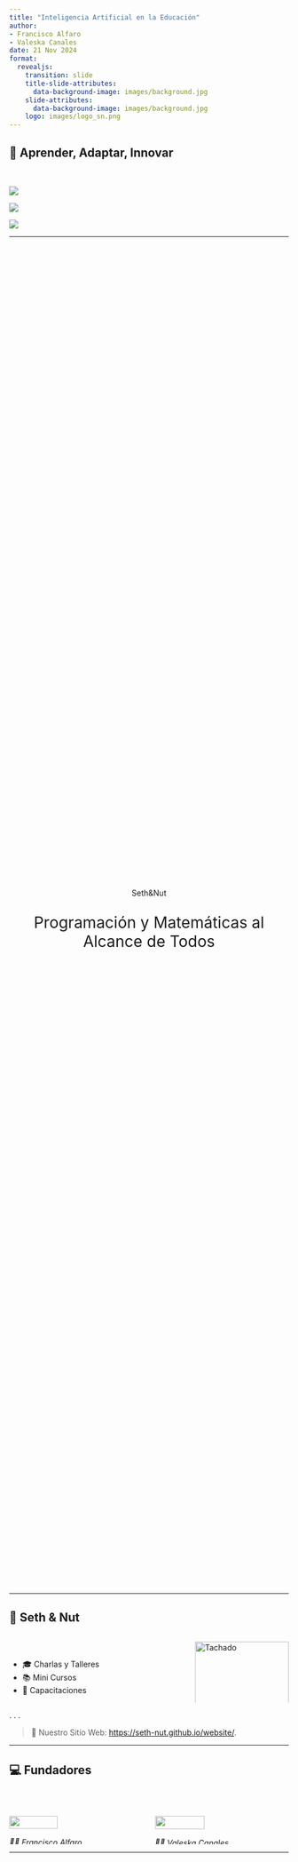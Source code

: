 ```yaml
---
title: "Inteligencia Artificial en la Educación"
author: 
- Francisco Alfaro
- Valeska Canales
date: 21 Nov 2024
format: 
  revealjs:
    transition: slide
    title-slide-attributes: 
      data-background-image: images/background.jpg
    slide-attributes:
      data-background-image: images/background.jpg
    logo: images/logo_sn.png
---
```


## 🔄 Aprender, Adaptar, Innovar {background-image="images/background.jpg" background-opacity="0.25"}

::: r-stack
<br>

![](images/online.jpg){.fragment .fade-in-then-out fig-align="left"}

![](images/techs.png){.fragment .fade-in-then-out fig-align="center"}

![](images/activa2.jpg){.fragment fig-align="right"}
:::

------------------------------------------------------------------------

##  {background-image="images/background_slides3.png" background-opacity="0.3"}

::: {style="display: flex; justify-content: center; align-items: center; height: 60vh; flex-direction: column; text-align: center;"}
[Seth&Nut]{style="font-size: 1em"}

[Programación y Matemáticas al Alcance de Todos]{style="font-size: 2em"}
:::

------------------------------------------------------------------------

## 💼 Seth & Nut {background-image="images/background.jpg" background-opacity="0.25"}

::: columns
::: {.column .incremental width="65%"}
<br>

-   🎓 Charlas y Talleres
-   📚 Mini Cursos
-   🌟  Capacitaciones
:::

::: {.column width="35%"}
<img src="images/logo_sn.png" alt="Tachado" style="width: 100%; align: center;"/>
:::
:::

. . .

> 🔗 Nuestro Sitio Web: [https://seth-nut.github.io/website/](https://seth-nut.github.io/website/).


------------------------------------------------------------------------

## 💻 Fundadores {background-image="images/background.jpg" background-opacity="0.25"}

<br>

::: columns
::: {.column width="50%"}
![](images/fran_02.png){fig-align="center" width="60%"}\
*👨‍💻 Francisco Alfaro*
:::

::: {.column .fragment width="50%"}
![](images/vale_03.png){fig-align="center" width="61%"}\
*👩‍💻 Valeska Canales*
:::
:::

------------------------------------------------------------------------

##  {background-image="images/background_slides3.png" background-opacity="0.3"}

::: {style="display: flex; justify-content: center; align-items: center; height: 60vh; flex-direction: column; text-align: center;"}
[Inteligencia Aritifical]{style="font-size: 1em"}

[¿ Qué hacemos  con la Inteligencia Artificial?]{style="font-size: 2em"}
:::


------------------------------------------------------------------------

## Quarto {background-image="images/background.jpg" background-opacity="0.25"}

::: columns
::: {.column width="60%"}
<br>

Un sistema abierto para publicaciones científicas con markdown y código interactivo (Python/R).
:::

::: {.column width="40%"}
![](images/quarto2.png)
:::
:::

------------------------------------------------------------------------

##  {background-image="images/background.jpg" background-opacity="0.25"}

::: columns
::: {.column width="40%"}
[Código: example.qmd]{style="font-size: 0.5em; color: gray"}

```         
---
title: "Habits"
author: "John Doe"
format:
  revealjs:
    transition: fade
    theme: black
    toc: true
    center: true
---

## Getting up

- Turn off alarm
- Get out of bed

---

## Going to sleep 
::: { .incremental }

- Get in bed
- Count sheep

:::
```
:::

::: {.column width="60%"}
[Slides: example.html]{style="font-size: 0.5em; color: gray"}

```{=html}
<iframe width=600 height=400 src="images/quarto_min.html"></iframe>
```
:::
:::

------------------------------------------------------------------------

## 📊 Interactividad con Quarto {background-image="images/background.jpg" background-opacity="0.25"}

```pyodide-python
import matplotlib.pyplot as plt
categorias = ['Sí', 'No']
valores = [20, 10]
plt.figure(figsize=(5, 3))
plt.bar(categorias, valores, color=['lightblue', 'salmon'])
plt.title('😊 ¿Te gusta la presentación hasta ahora? 😊')
plt.show()
```

------------------------------------------------------------------------

## 🎓 Talleres {background-image="images/background.jpg" background-opacity="0.25"}

<br>

::: columns
::: {.column width="50%" align="center"}
![](images/pyschool.png){width="250"}\
[🐍 PySchool Chile](https://fralfaro.github.io/pyschool_content)
:::

::: {.column width="50%" align="center"}
![](images/dmat.jpg){width="350"}\
[🔢 Olimpiadas USM 2024](https://fralfaro.github.io/DMAT-SJ-Olimpiadas)
:::
:::

------------------------------------------------------------------------

## Streamlit {background-image="images/background.jpg" background-opacity="0.25"}

::: columns
::: {.column width="60%"}
<br><br> Es una herramienta de código abierto que facilita la creación de aplicaciones web interactivas utilizando únicamente Python.
:::

::: {.column width="40%"}
<br> ![](./images/streamlit.png)
:::
:::



------------------------------------------------------------------------

## Streamlit: Ejemplo {background-image="images/background.jpg" background-opacity="0.25"}

::: columns
::: {.column width="50%"}
``` python
import streamlit as st

# Título principal de la aplicación
st.title("Hola Streamlit")

# Mensaje principal con nombres y emoticón fijos
mensaje = "Darwin y Patricia son mejores amigos 😊"
st.write(mensaje)

# Imagen decorativa
st.image(
    "https://www.svgrepo.com/show/397758/people-hugging.svg",
    caption="Amigos",
    width=200  # Ajuste del tamaño de la imagen
)

# Footer
st.markdown(
    """
    ---
    Gracias por usar esta aplicación interactiva 🎈
    """
)
```
:::

::: {.column .fragment width="50%"}
![](images/streamlit_example.png){fig-align="center" width="85%"}
:::
:::

. . .

::: {style="text-align: center; margin-top: -30px;"}
[(C) Ejemplo en Streamlit - Playground.](https://streamlit.io/playground?example=geospatial&code=H4sIAAAAAAAAA4VTPY8TMRDt91eMTJOTLsldEDpASnECHTR8SKFDKJo4cxsHr23Z3ts7TunRCfHR0aA0dIgCISH6_BP-APkJjHc3JCcKtpnZGb_n52ePKpz1EUL0hIVWETDwT5bdgGerr7HUFpxXRiqHGqYEGgGdVhKlWn03WYi9qKKmjnhouTXasIi9xDBSU5qgB2kNY4P0ytUwuADLmTUUEie3T1Ve-i1naIAb7iftYmbdaVZeRW7e26CBNBRkAs5pR_NFKlNho5JM3muEbQiBTGq3jOCQWRz5YA1q9YorW8rM2GLi6RCGsCuQzuNYGVfGjnhcL4BDsQ_iPvpKGd6sQQ3-ixok1FOMXkmFjGsUs2_XgIE0yTix5x0xSmk6BUJptgdkmudivfx4lfh-ffr8--e7lK2XH7408c2yie9_iBe1F4_-sYxNqa_ZZRs7h3AqLlsDFmxpmw8WwFaxQ3Pr2UwsVG4DXG60L0S6ruaaWqZ6x-PcU87mlqxdFZhTeh3SeozqDBOkLnYy4E_MYnThbr9fVVUvnDHS2Z60RT_MbNW_eefo6NbtviPrNHVnZZ4rk6dlYr9GS3SRLRqK41paWy0DjaXVZWHGlZrG2fAEdaCm1xQGBwcALHRehkgsTkPEAlffbDsCjeqsPs2JtZF8kl2gfzm1lWmVC1HHbrdbxwfpffNw8bixgvS2Qrw2TKAME6FMLsB6-fb1X5q97A_oi2bFpgMAAA){style="font-size: 0.75em; color: gray"}
:::

------------------------------------------------------------------------

### Streamlit: Ejemplo

<img src="./images/Streamlit-Prophet.gif" style="width:50%;"/>


------------------------------------------------------------------------

## 🚀 Aplicaciones {background-image="images/background.jpg" background-opacity="0.25"}

<br>

::: columns
::: {.column width="50%" align="center"}
![](images/st_01.png){width="90%"}\
[🍰 ¿Qué voy a comer hoy?](https://recetas-ai.streamlit.app/)
:::

::: {.column width="50%" align="center"}
![](images/st_02.png){width="100%"}\
[⚖️ Ley Protección de Datos](https://leyes-datos-chile.streamlit.app/)
:::
:::


------------------------------------------------------------------------

## Usar chatbots de IA para: {background-image="images/background.jpg" background-opacity="0.25"}

::: columns
::: {.column .fragment width="65%"}
<br>

-   Plantillas personalizadas a medida
-   Automatizar estructura del contenido
-   Ahorro de tiempo en diseño
-   Adaptación al estilo y preferencias
:::

::: {.column  width="35%"}
![](images/template.png){fig-align="center"}
:::
:::

------------------------------------------------------------------------

## Usar chatbots de IA para: {background-image="images/background.jpg" background-opacity="0.25"}

::: columns
::: {.column .fragment width="60%"}
<br>

-   Analogías y ejemplos
-   Mejores traducciones
-   Prompts para crear imágenes
-   No busques imágenes, créalas!
:::

::: {.column  width="40%"}
![](images/choice.jpeg){fig-align="center"}
:::
:::

------------------------------------------------------------------------

##  {background-image="images/background_slides3.png" background-opacity="0.3"}

::: {style="display: flex; justify-content: center; align-items: center; height: 60vh; flex-direction: column; text-align: center;"}
[Conclusiones]{style="font-size: 1em"}

[Aprendizajes de la Charla]{style="font-size: 2em"}
:::

------------------------------------------------------------------------


## 💡 Conclusiones {background-image="images/background.jpg" background-opacity="0.25"}

<br>

::: columns
::: {.column .fragment width="65%"}
<br>

✅ **Aprendizaje Personalizado**.  

✅ **Herramientas Dinámicas**.  

✅ **Eficiencia en Acción**.  

✅ **Innovación Inspiradora**.  
:::

::: {.column width="35%"}
<img src="images/pencil2.png" alt="Tachado" style="width: 100%; align: center;"/>
:::
:::





------------------------------------------------------------------------

## 🎉 ¡Gracias por Participar! {background-image="images/background.jpg" background-opacity="0.25"}

::: columns
::: {.column width="50%"}
<br>

❓¿Preguntas?

👏 Responder [encuesta](https://forms.gle/Z6K2PqTEQniK9XdAA)

🥳 Difrutar del Evento!
:::

::: {.column width="50%" align="center"}
![](images/qr_mads.png){width="400"}
:::
:::

> 🔗 Nuestro Sitio Web: [seth-nut.github.io/resources](https://seth-nut.github.io/resources/).